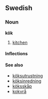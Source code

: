 ==Swedish==
===Noun===
'''kök'''
#[[kitchen]]

====Inflections====
{{sv-noun|gender=Neuter|kök|köket|kök|köken|köks|kökets|köks|kökens}}

====See also====
*[[köksutrustning]]
*[[köksinredning]]
*[[köksskåp]]
*[[kokvrå]]